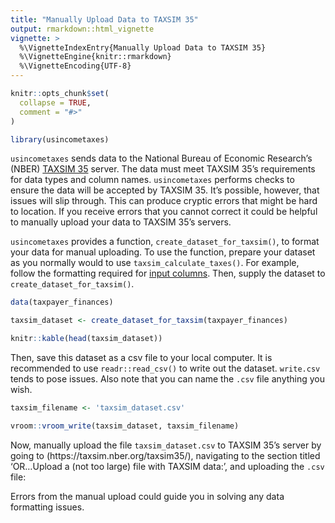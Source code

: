 ```yaml
---
title: "Manually Upload Data to TAXSIM 35"
output: rmarkdown::html_vignette
vignette: >
  %\VignetteIndexEntry{Manually Upload Data to TAXSIM 35}
  %\VignetteEngine{knitr::rmarkdown}
  %\VignetteEncoding{UTF-8}
---
```


```r
knitr::opts_chunk$set(
  collapse = TRUE,
  comment = "#>"
)
```

```r
library(usincometaxes)
```

`usincometaxes` sends data to the National Bureau of Economic Research's (NBER) [TAXSIM 35](http://taxsim.nber.org/taxsim35/) server. The data must meet TAXSIM 35's requirements for data types and column names. `usincometaxes` performs checks to ensure the data will be accepted by TAXSIM 35. It's possible, however, that issues will slip through. This can produce cryptic errors that might be hard to location. If you receive errors that you cannot correct it could be helpful to manually upload your data to TAXSIM 35's servers.

`usincometaxes` provides a function, `create_dataset_for_taxsim()`,  to format your data for manual uploading. To use the function, prepare your dataset as you normally would to use `taxsim_calculate_taxes()`. For example, follow the formatting required for [input columns](https://www.shaneorr.io/r/usincometaxes/articles/taxsim-input.html). Then, supply the dataset to `create_dataset_for_taxsim()`.

```r
data(taxpayer_finances)

taxsim_dataset <- create_dataset_for_taxsim(taxpayer_finances)

knitr::kable(head(taxsim_dataset))
```

Then, save this dataset as a csv file to your local computer. It is recommended to use `readr::read_csv()` to write out the dataset. `write.csv` tends to pose issues. Also note that you can name the `.csv` file anything you wish.

```r
taxsim_filename <- 'taxsim_dataset.csv'

vroom::vroom_write(taxsim_dataset, taxsim_filename)
```

Now, manually upload the  file `taxsim_dataset.csv` to TAXSIM 35's server by going to (https://taxsim.nber.org/taxsim35/), navigating to the section titled 'OR...Upload a (not too large) file with TAXSIM data:', and uploading the `.csv` file:

Errors from the manual upload could guide you in solving any data formatting issues.
